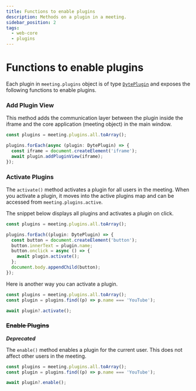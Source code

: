 ```yaml
---
title: Functions to enable plugins
description: Methods on a plugin in a meeting.
sidebar_position: 2
tags:
  - web-core
  - plugins
---
```


# Functions to enable plugins

Each plugin in `meeting.plugins` object is of type
[`DytePlugin`](./introduction) and exposes the following functions to enable
plugins.

### Add Plugin View

This method adds the communication layer between the plugin inside the iframe and
the core application (meeting object) in the main window.

```ts
const plugins = meeting.plugins.all.toArray();

plugins.forEach(async (plugin: DytePlugin) => {
  const iframe = document.createElement('iframe');
  await plugin.addPluginView(iframe);
});
```

### Activate Plugins

The `activate()` method activates a plugin for all users in the meeting. When
you activate a plugin, it moves into the active plugins map and can be accessed
from `meeting.plugins.active`.

The snippet below displays all plugins and activates a plugin on click.

```ts
const plugins = meeting.plugins.all.toArray();

plugins.forEach((plugin: DytePlugin) => {
  const button = document.createElement('button');
  button.innerText = plugin.name;
  button.onclick = async () => {
    await plugin.activate();
  };
  document.body.appendChild(button);
});
```

Here is another way you can activate a plugin.

```ts
const plugins = meeting.plugins.all.toArray();
const plugin = plugins.find((p) => p.name === 'YouTube');

await plugin?.activate();
```

### ~~Enable Plugins~~

**_Deprecated_**

The `enable()` method enables a plugin for the current user. This does not
affect other users in the meeting.

```ts
const plugins = meeting.plugins.all.toArray();
const plugin = plugins.find((p) => p.name === 'YouTube');

await plugin?.enable();
```

<head>
  <title>React Web Core Functions to enable plugins</title>
</head>
